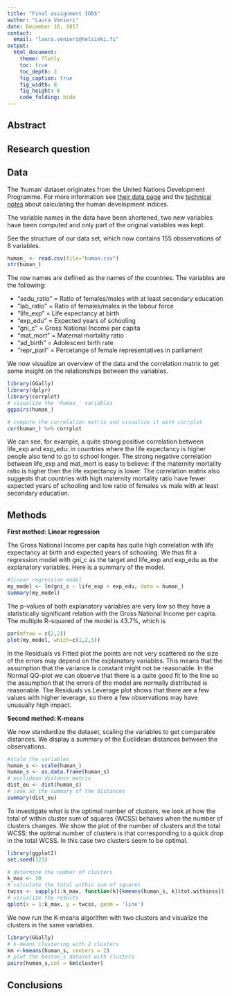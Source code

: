 ```yaml
---
title: "Final assignment IODS"
author: "Laura Venieri"
date: December 10, 2017
contact:
  email: "laura.venieri@helsinki.fi"
output: 
  html_document:
    theme: flatly
    toc: true
    toc_depth: 2
    fig_caption: true
    fig_width: 8
    fig_height: 6
    code_folding: hide
---
```


## Abstract


## Research question

## Data

The 'human' dataset originates from the United Nations Development Programme. For more information see [their data page](http://hdr.undp.org/en/content/human-development-index-hdi) and the [technical notes](http://hdr.undp.org/sites/default/files/hdr2015_technical_notes.pdf) about calculating the human development indices.

The variable names in the data have been shortened, two new variables have been computed and only part of the original variables was kept.

See the structure of our data set, which now contains 155 obsservations of  8 variables.

```r
human_ <- read.csv(file="human.csv")
str(human_)
```

The row names are defined as the names of the countries. The variables are the following:

* "sedu_ratio" = Ratio of females/males with at least secondary education
* "lab_ratio" = Ratio of females/males in the labour force
* "life_exp" = Life expectancy at birth
* "exp_edu" = Expected years of schooling 
* "gni_c" = Gross National Income per capita
* "mat_mort" = Maternal mortality ratio
* "ad_birth" = Adolescent birth rate
* "repr_parl" = Percetange of female representatives in parliament

We now visualize an overview of the data and the correlation matrix to get some insight on the relationships between the variables.

```r
library(GGally)
library(dplyr)
library(corrplot)
# visualize the 'human_' variables
ggpairs(human_)

# compute the correlation matrix and visualize it with corrplot
cor(human_) %>% corrplot
```

We can see, for example, a quite strong positive correlation between life_exp and exp_edu: in countries where the life expectancy is higher people also tend to go to school longer. The strong negative correlation between life_exp and mat_mort is easy to believe: if the maternity mortality ratio is higher then the life expectancy is lower. The correlation matrix also suggests that countries with high maternity mortality ratio have fewer expected years of schooling and low ratio of females vs male with at least secondary education.

## Methods

**First method: Linear regression**

The Gross National Income per capita has quite high correlation with life expectancy at birth and expected years of schooling. We thus fit a regression model with gni_c as the target and life_exp and exp_edu as the explanatory variables. Here is a summary of the model.

```r
#linear regression model
my_model <- lm(gni_c ~ life_exp + exp_edu, data = human_)
summary(my_model)
```

The p-values of both explanatory variables are very low so they have a statistically significant relation with the Gross National Income per capita. The multiple R-squared of the model is 43.7%, which is 

```r
par(mfrow = c(2,2))
plot(my_model, which=c(1,2,5))
```

In the Residuals vs Fitted plot the points are not very scattered so the size of the errors may depend on the explanatory variables. This means that the assumption that the variance is constant might not be reasonable. In the Normal QQ-plot we can observe that there is a quite good fit to the line so the assumption that the errors of the model are normally distributed is reasonable. The Residuals vs Leverage plot shows that there are a few values with higher leverage, so there a few observations may have unusually high impact.

**Second method: K-means**

We now standardize the dataset, scaling the variables to get comparable distances. We display a summary of the Euclidean distances between the observations. 

```r
#scale the variables
human_s <- scale(human_)
human_s <- as.data.frame(human_s)
# euclidean distance matrix
dist_eu <- dist(human_s)
# look at the summary of the distances
summary(dist_eu)
```


To investigate what is the optimal number of clusters, we look at how the total of within cluster sum of squares (WCSS) behaves when the number of clusters changes. We show the plot of the number of clusters and the total WCSS: the optimal number of clusters is that corresponding to a quick drop in the total WCSS. In this case two clusters seem to be optimal.


```r
library(ggplot2)
set.seed(123)

# determine the number of clusters
k_max <- 10
# calculate the total within sum of squares
twcss <- sapply(1:k_max, function(k){kmeans(human_s, k)$tot.withinss})
# visualize the results
qplot(x = 1:k_max, y = twcss, geom = 'line')
```

We now run the K-means algorithm with two clusters and visualize the clusters in the same variables.

```r
library(GGally)
# k-means clustering with 2 clusters
km <-kmeans(human_s, centers = 2)
# plot the boston_s dataset with clusters
pairs(human_s,col = km$cluster)
```


## Conclusions